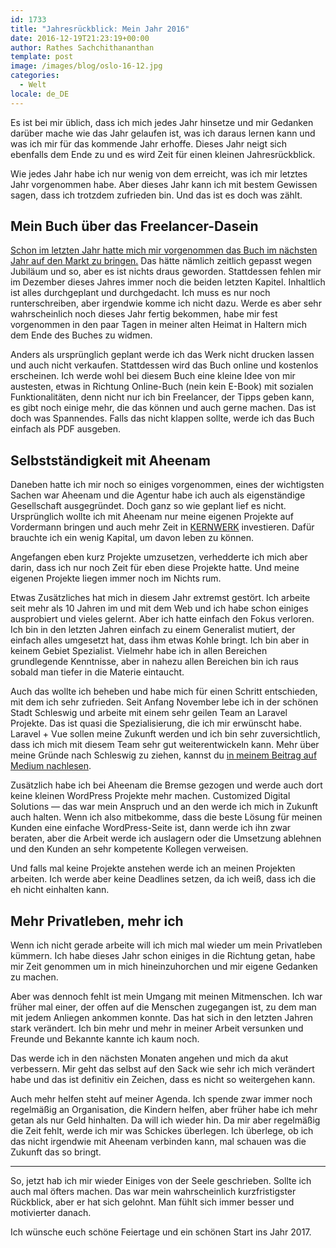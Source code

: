 ```yaml
---
id: 1733
title: "Jahresrückblick: Mein Jahr 2016"
date: 2016-12-19T21:23:19+00:00
author: Rathes Sachchithananthan
template: post
image: /images/blog/oslo-16-12.jpg
categories:
  - Welt
locale: de_DE
---
```


Es ist bei mir üblich, dass ich mich jedes Jahr hinsetze und mir Gedanken darüber mache wie das Jahr gelaufen ist, was ich daraus lernen kann und was ich mir für das kommende Jahr erhoffe. Dieses Jahr neigt sich ebenfalls dem Ende zu und es wird Zeit für einen kleinen Jahresrückblick.

Wie jedes Jahr habe ich nur wenig von dem erreicht, was ich mir letztes Jahr vorgenommen habe. Aber dieses Jahr kann ich mit bestem Gewissen sagen, dass ich trotzdem zufrieden bin. Und das ist es doch was zählt.

## Mein Buch über das Freelancer-Dasein

[Schon im letzten Jahr hatte mich mir vorgenommen das Buch im nächsten Jahr auf den Markt zu bringen.](/blog/de/review-2015/) Das hätte nämlich zeitlich gepasst wegen Jubiläum und so, aber es ist nichts draus geworden. Stattdessen fehlen mir im Dezember dieses Jahres immer noch die beiden letzten Kapitel. Inhaltlich ist alles durchgeplant und durchgedacht. Ich muss es nur noch runterschreiben, aber irgendwie komme ich nicht dazu. Werde es aber sehr wahrscheinlich noch dieses Jahr fertig bekommen, habe mir fest vorgenommen in den paar Tagen in meiner alten Heimat in Haltern mich dem Ende des Buches zu widmen.

Anders als ursprünglich geplant werde ich das Werk nicht drucken lassen und auch nicht verkaufen. Stattdessen wird das Buch online und kostenlos erscheinen. Ich werde wohl bei diesem Buch eine kleine Idee von mir austesten, etwas in Richtung Online-Buch (nein kein E-Book) mit sozialen Funktionalitäten, denn nicht nur ich bin Freelancer, der Tipps geben kann, es gibt noch einige mehr, die das können und auch gerne machen. Das ist doch was Spannendes. Falls das nicht klappen sollte, werde ich das Buch einfach als PDF ausgeben.

## Selbstständigkeit mit Aheenam

Daneben hatte ich mir noch so einiges vorgenommen, eines der wichtigsten Sachen war Aheenam und die Agentur habe ich auch als eigenständige Gesellschaft ausgegründet. Doch ganz so wie geplant lief es nicht. Ursprünglich wollte ich mit Aheenam nur meine eigenen Projekte auf Vordermann bringen und auch mehr Zeit in [KERNWERK](https://kernwerk.de/) investieren. Dafür brauchte ich ein wenig Kapital, um davon leben zu können.

Angefangen eben kurz Projekte umzusetzen, verhedderte ich mich aber darin, dass ich nur noch Zeit für eben diese Projekte hatte. Und meine eigenen Projekte liegen immer noch im Nichts rum.

Etwas Zusätzliches hat mich in diesem Jahr extremst gestört. Ich arbeite seit mehr als 10 Jahren im und mit dem Web und ich habe schon einiges ausprobiert und vieles gelernt. Aber ich hatte einfach den Fokus verloren. Ich bin in den letzten Jahren einfach zu einem Generalist mutiert, der einfach alles umgesetzt hat, dass ihm etwas Kohle bringt. Ich bin aber in keinem Gebiet Spezialist. Vielmehr habe ich in allen Bereichen grundlegende Kenntnisse, aber in nahezu allen Bereichen bin ich raus sobald man tiefer in die Materie eintaucht.

Auch das wollte ich beheben und habe mich für einen Schritt entschieden, mit dem ich sehr zufrieden. Seit Anfang November lebe ich in der schönen Stadt Schleswig und arbeite mit einem sehr geilen Team an Laravel Projekte. Das ist quasi die Spezialisierung, die ich mir erwünscht habe. Laravel + Vue sollen meine Zukunft werden und ich bin sehr zuversichtlich, dass ich mich mit diesem Team sehr gut weiterentwickeln kann. Mehr über meine Gründe nach Schleswig zu ziehen, kannst du [in meinem Beitrag auf Medium nachlesen](https://medium.com/@rathes/pivot-in-leben-warum-ich-mich-entschied-nach-schleswig-zu-ziehen-dbb268db09a6#.1b5fgt1dc).

Zusätzlich habe ich bei Aheenam die Bremse gezogen und werde auch dort keine kleinen WordPress Projekte mehr machen. Customized Digital Solutions — das war mein Anspruch und an den werde ich mich in Zukunft auch halten. Wenn ich also mitbekomme, dass die beste Lösung für meinen Kunden eine einfache WordPress-Seite ist, dann werde ich ihn zwar beraten, aber die Arbeit werde ich auslagern oder die Umsetzung ablehnen und den Kunden an sehr kompetente Kollegen verweisen.

Und falls mal keine Projekte anstehen werde ich an meinen Projekten arbeiten. Ich werde aber keine Deadlines setzen, da ich weiß, dass ich die eh nicht einhalten kann.

## Mehr Privatleben, mehr ich

Wenn ich nicht gerade arbeite will ich mich mal wieder um mein Privatleben kümmern. Ich habe dieses Jahr schon einiges in die Richtung getan, habe mir Zeit genommen um in mich hineinzuhorchen und mir eigene Gedanken zu machen.

Aber was dennoch fehlt ist mein Umgang mit meinen Mitmenschen. Ich war früher mal einer, der offen auf die Menschen zugegangen ist, zu dem man mit jedem Anliegen ankommen konnte. Das hat sich in den letzten Jahren stark verändert. Ich bin mehr und mehr in meiner Arbeit versunken und Freunde und Bekannte kannte ich kaum noch.

Das werde ich in den nächsten Monaten angehen und mich da akut verbessern. Mir geht das selbst auf den Sack wie sehr ich mich verändert habe und das ist definitiv ein Zeichen, dass es nicht so weitergehen kann.

Auch mehr helfen steht auf meiner Agenda. Ich spende zwar immer noch regelmäßig an Organisation, die Kindern helfen, aber früher habe ich mehr getan als nur Geld hinhalten. Da will ich wieder hin. Da mir aber regelmäßig die Zeit fehlt, werde ich mir was Schickes überlegen. Ich überlege, ob ich das nicht irgendwie mit Aheenam verbinden kann, mal schauen was die Zukunft das so bringt.

---

So, jetzt hab ich mir wieder Einiges von der Seele geschrieben. Sollte ich auch mal öfters machen. Das war mein wahrscheinlich kurzfristigster Rückblick, aber er hat sich gelohnt. Man fühlt sich immer besser und motivierter danach.

Ich wünsche euch schöne Feiertage und ein schönen Start ins Jahr 2017.
